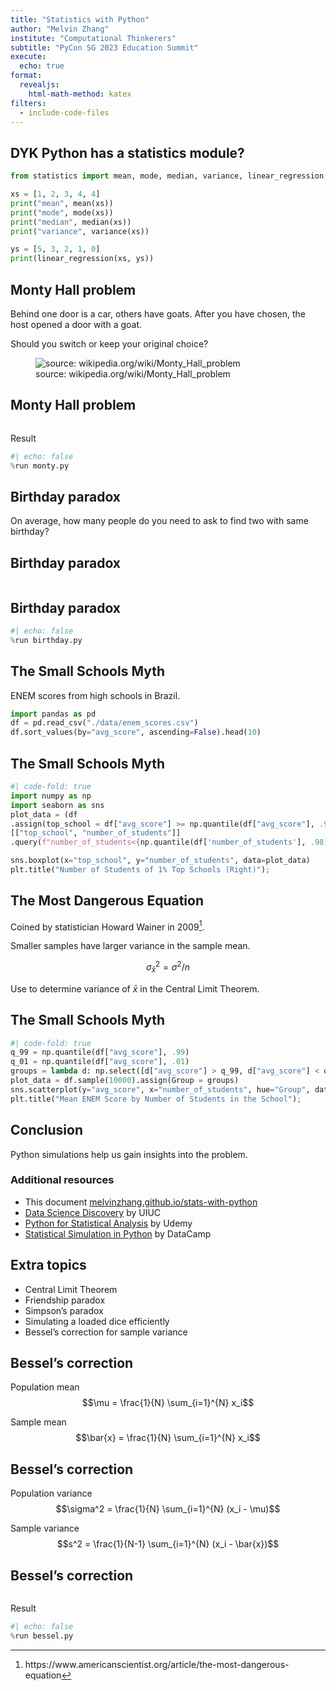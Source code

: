 ```yaml
---
title: "Statistics with Python"
author: "Melvin Zhang"
institute: "Computational Thinkerers"
subtitle: "PyCon SG 2023 Education Summit"
execute:
  echo: true
format: 
  revealjs:
    html-math-method: katex
filters: 
  - include-code-files
---
```


## DYK Python has a statistics module?

```python
from statistics import mean, mode, median, variance, linear_regression

xs = [1, 2, 3, 4, 4]
print("mean", mean(xs))
print("mode", mode(xs))
print("median", median(xs))
print("variance", variance(xs))

ys = [5, 3, 2, 1, 0]
print(linear_regression(xs, ys))
```

## Monty Hall problem

Behind one door is a car, others have goats. After you have chosen, the host opened a door with a goat.

Should you switch or keep your original choice?

![source: wikipedia.org/wiki/Monty_Hall_problem](https://upload.wikimedia.org/wikipedia/commons/3/3f/Monty_open_door.svg)

## Monty Hall problem

```.python
```

Result
```python
#| echo: false
%run monty.py
```

## Birthday paradox

On average, how many people do you need to ask to find two with same birthday?

## Birthday paradox

```.python
```

## Birthday paradox

```python
#| echo: false
%run birthday.py
```

## The Small Schools Myth

ENEM scores from high schools in Brazil.

```python
import pandas as pd
df = pd.read_csv("./data/enem_scores.csv")
df.sort_values(by="avg_score", ascending=False).head(10)
```

## The Small Schools Myth

```python
#| code-fold: true
import numpy as np
import seaborn as sns
plot_data = (df
.assign(top_school = df["avg_score"] >= np.quantile(df["avg_score"], .99))
[["top_school", "number_of_students"]]
.query(f"number_of_students<{np.quantile(df['number_of_students'], .98)}")) # remove outliers

sns.boxplot(x="top_school", y="number_of_students", data=plot_data)
plt.title("Number of Students of 1% Top Schools (Right)");
```

## The Most Dangerous Equation

Coined by statistician Howard Wainer in 2009[^1].

[^1]: https://www.americanscientist.org/article/the-most-dangerous-equation

Smaller samples have larger variance in the sample mean.

$$\sigma_{\bar{x}}^2 = \sigma^2 / n$$

Use to determine variance of $\bar{x}$ in the Central Limit Theorem.

## The Small Schools Myth

```python
#| code-fold: true
q_99 = np.quantile(df["avg_score"], .99)
q_01 = np.quantile(df["avg_score"], .01)
groups = lambda d: np.select([d["avg_score"] > q_99, d["avg_score"] < q_01], ["Top", "Bottom"], "Middle")
plot_data = df.sample(10000).assign(Group = groups)
sns.scatterplot(y="avg_score", x="number_of_students", hue="Group", data=plot_data)
plt.title("Mean ENEM Score by Number of Students in the School");
```

## Conclusion

Python simulations help us gain insights into the problem.

### Additional resources
* This document [melvinzhang.github.io/stats-with-python](https://melvinzhang.github.io/stats-with-python/)
* [Data Science Discovery](https://discovery.cs.illinois.edu/) by UIUC
* [Python for Statistical Analysis](https://www.udemy.com/course/python-for-statistical-analysis/) by Udemy
* [Statistical Simulation in Python](https://www.datacamp.com/courses/statistical-simulation-in-python) by DataCamp

## Extra topics

* Central Limit Theorem
* Friendship paradox
* Simpson's paradox
* Simulating a loaded dice efficiently
* Bessel's correction for sample variance

## Bessel's correction

Population mean
$$\mu = \frac{1}{N} \sum_{i=1}^{N} x_i$$

Sample mean
$$\bar{x} = \frac{1}{N} \sum_{i=1}^{N} x_i$$


## Bessel's correction

Population variance
$$\sigma^2 = \frac{1}{N} \sum_{i=1}^{N} (x_i - \mu)$$

Sample variance
$$s^2 = \frac{1}{N-1} \sum_{i=1}^{N} (x_i - \bar{x})$$


## Bessel's correction

```.python
```

Result
```python
#| echo: false
%run bessel.py
```
